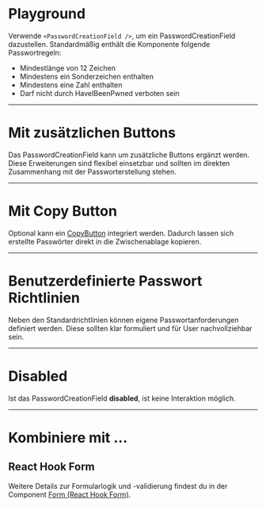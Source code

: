 # Playground 

Verwende `<PasswordCreationField />`, um ein PasswordCreationField dazustellen. Standardmäßig enthält die Komponente folgende Passwortregeln:
* Mindestlänge von 12 Zeichen
* Mindestens ein Sonderzeichen enthalten
* Mindestens eine Zahl enthalten
* Darf nicht durch HaveIBeenPwned verboten sein

<LiveCodeEditor />

---

# Mit zusätzlichen Buttons

Das PasswordCreationField kann um zusätzliche Buttons ergänzt werden. Diese Erweiterungen sind flexibel einsetzbar und sollten im direkten Zusammenhang mit der Passworterstellung stehen.

<LiveCodeEditor example="buttons" editorCollapsed />

---

# Mit Copy Button

Optional kann ein [CopyButton](/03-components/actions/copy-button) integriert werden. Dadurch lassen sich erstellte Passwörter direkt in die Zwischenablage kopieren.

<LiveCodeEditor example="copyButton" editorCollapsed />

---

# Benutzerdefinierte Passwort Richtlinien

Neben den Standardrichtlinien können eigene Passwortanforderungen definiert werden. Diese sollten klar formuliert und für User nachvollziehbar sein.

<LiveCodeEditor example="rules" editorCollapsed />

---

# Disabled

Ist das PasswordCreationField **disabled**, ist keine Interaktion möglich. 

<LiveCodeEditor example="disabled" editorCollapsed />

---

# Kombiniere mit ...

## React Hook Form

Weitere Details zur Formularlogik und -validierung findest du in der Component [Form (React Hook Form)](/03-components/form-controls/form-react-hook-form).

<LiveCodeEditor example="form" editorCollapsed />
